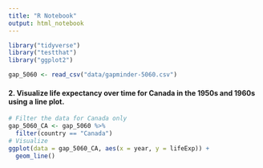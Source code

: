 ```yaml
---
title: "R Notebook"
output: html_notebook
---
```


```r
library("tidyverse")
library("testthat")
library("ggplot2")
```

```r
gap_5060 <- read_csv("data/gapminder-5060.csv")
```

#### 2. Visualize life expectancy over time for Canada in the 1950s and 1960s using a line plot.
  
```r
# Filter the data for Canada only
gap_5060_CA <- gap_5060 %>%
  filter(country == "Canada")
# Visualize
ggplot(data = gap_5060_CA, aes(x = year, y = lifeExp)) +
  geom_line()
```